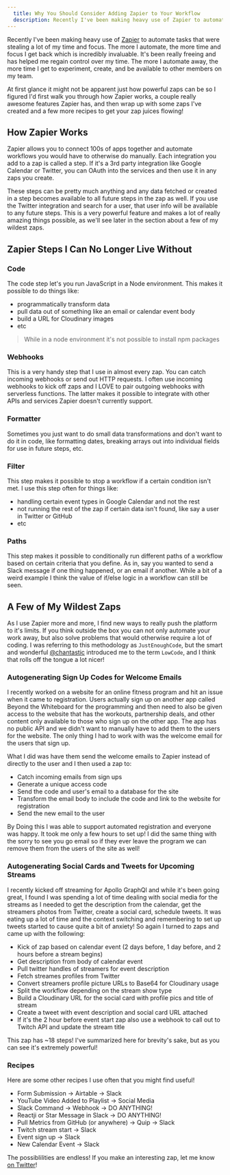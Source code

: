 ```yaml
---
  title: Why You Should Consider Adding Zapier to Your Workflow
  description: Recently I've been making heavy use of Zapier to automate tasks that were stealing a lot of my time and focus. The more I automate, the more time and focus I get back which is incredibly invaluable.
---
```


Recently I've been making heavy use of [Zapier](https://zapier.com) to automate tasks that were stealing a lot of my time and focus. The more I automate, the more time and focus I get back which is incredibly invaluable. It's been really freeing and has helped me regain control over my time. The more I automate away, the more time I get to experiment, create, and be available to other members on my team.

At first glance it might not be apparent just how powerful zaps can be so I figured I'd first walk you through how Zapier works, a couple really awesome features Zapier has, and then wrap up with some zaps I've created and a few more recipes to get your zap juices flowing!

## How Zapier Works

Zapier allows you to connect 100s of apps together and automate workflows you would have to otherwise do manually. Each integration you add to a zap is called a step. If it's a 3rd party integration like Google Calendar or Twitter, you can OAuth into the services and then use it in any zaps you create.

These steps can be pretty much anything and any data fetched or created in a step becomes available to all future steps in the zap as well. If you use the Twitter integration and search for a user, that user info will be available to any future steps. This is a very powerful feature and makes a lot of really amazing things possible, as we'll see later in the section about a few of my wildest zaps.

## Zapier Steps I Can No Longer Live Without

### Code

The code step let's you run JavaScript in a Node environment. This makes it possible to do things like:

- programmatically transform data
- pull data out of something like an email or calendar event body
- build a URL for Cloudinary images
- etc

> While in a node environment it's not possible to install npm packages

### Webhooks

This is a very handy step that I use in almost every zap. You can catch incoming webhooks or send out HTTP requests. I often use incoming webhooks to kick off zaps and I LOVE to pair outgoing webhooks with serverless functions. The latter makes it possible to integrate with other APIs and services Zapier doesn't currently support.

### Formatter

Sometimes you just want to do small data transformations and don't want to do it in code, like formatting dates, breaking arrays out into individual fields for use in future steps, etc.

### Filter

This step makes it possible to stop a workflow if a certain condition isn't met. I use this step often for things like:

- handling certain event types in Google Calendar and not the rest
- not running the rest of the zap if certain data isn't found, like say a user in Twitter or GitHub
- etc

### Paths

This step makes it possible to conditionally run different paths of a workflow based on certain criteria that you define. As in, say you wanted to send a Slack message if one thing happened, or an email if another. While a bit of a weird example I think the value of if/else logic in a workflow can still be seen.

## A Few of My Wildest Zaps

As I use Zapier more and more, I find new ways to really push the platform to it's limits. If you think outside the box you can not only automate your work away, but also solve problems that would otherwise require a lot of coding. I was referring to this methodology as `JustEnoughCode`, but the smart and wonderful [@chantastic](https://twitter.com/chantastic) introduced me to the term `LowCode`, and I think that rolls off the tongue a lot nicer!

### Autogenerating Sign Up Codes for Welcome Emails

I recently worked on a website for an online fitness program and hit an issue when it came to registration. Users actually sign up on another app called Beyond the Whiteboard for the programming and then need to also be given access to the website that has the workouts, partnership deals, and other content only available to those who sign up on the other app. The app has no public API and we didn't want to manually have to add them to the users for the website. The only thing I had to work with was the welcome email for the users that sign up.

What I did was have them send the welcome emails to Zapier instead of directly to the user and I then used a zap to:

- Catch incoming emails from sign ups
- Generate a unique access code
- Send the code and user's email to a database for the site
- Transform the email body to include the code and link to the website for registration
- Send the new email to the user

By Doing this I was able to support automated registration and everyone was happy. It took me only a few hours to set up! I did the same thing with the sorry to see you go email so if they ever leave the program we can remove them from the users of the site as well!

### Autogenerating Social Cards and Tweets for Upcoming Streams

I recently kicked off streaming for Apollo GraphQl and while it's been going great, I found I was spending a lot of time dealing with social media for the streams as I needed to get the description from the calendar, get the streamers photos from Twitter, create a social card, schedule tweets. It was eating up a lot of time and the context switching and remembering to set up tweets started to cause quite a bit of anxiety! So again I turned to zaps and came up with the following:

- Kick of zap based on calendar event (2 days before, 1 day before, and 2 hours before a stream begins)
- Get description from body of calendar event
- Pull twitter handles of streamers for event description
- Fetch streames profiles from Twitter
- Convert streamers profile picture URLs to Base64 for Cloudinary usage
- Split the workflow depending on the stream show type
- Build a Cloudinary URL for the social card with profile pics and title of stream
- Create a tweet with event description and social card URL attached
- If it's the 2 hour before event start zap also use a webhook to call out to Twitch API and update the stream title

This zap has ~18 steps! I've summarized here for brevity's sake, but as you can see it's extremely powerful!

### Recipes

Here are some other recipes I use often that you might find useful!

- Form Submission -> Airtable -> Slack
- YouTube Video Added to Playlist -> Social Media
- Slack Command -> Webhook -> DO ANYTHING!
- Reactji or Star Message in Slack -> DO ANYTHING!
- Pull Metrics from GitHub (or anywhere) -> Quip -> Slack
- Twitch stream start -> Slack
- Event sign up -> Slack
- New Calendar Event -> Slack

The possiblilities are endless! If you make an interesting zap, let me know [on Twitter](https://twitter.com/kurtkemple)!
